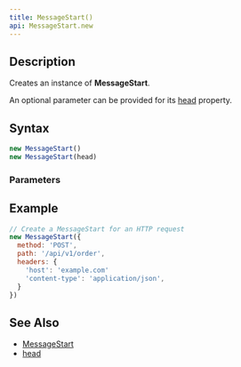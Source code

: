 ```yaml
---
title: MessageStart()
api: MessageStart.new
---
```


## Description

Creates an instance of **MessageStart**.

An optional parameter can be provided for its [head](/reference/api/MessageStart/head) property.

## Syntax

``` js
new MessageStart()
new MessageStart(head)
```

### Parameters

<Parameters/>

## Example

``` js
// Create a MessageStart for an HTTP request
new MessageStart({
  method: 'POST',
  path: '/api/v1/order',
  headers: {
    'host': 'example.com'
    'content-type': 'application/json',
  }
})
```

## See Also

* [MessageStart](/reference/api/MessageStart)
* [head](/reference/api/MessageStart/head)
